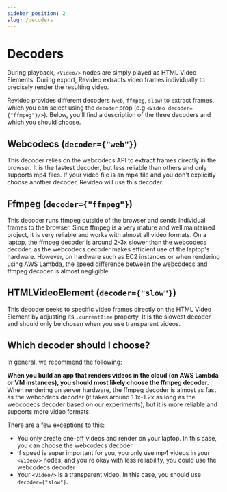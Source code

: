 ```yaml
---
sidebar_position: 2
slug: /decoders
---
```


# Decoders

During playback, `<Video/>` nodes are simply played as HTML Video Elements.
During export, Revideo extracts video frames individually to precisely render
the resulting video.

Revideo provides different decoders (`web`, `ffmpeg`, `slow`) to extract frames,
which you can select using the `decoder` prop (e.g
`<Video decoder={"ffmpeg"}/>`). Below, you'll find a description of the three
decoders and which you should choose.

## Webcodecs (`decoder={"web"}`)

This decoder relies on the webcodecs API to extract frames directly in the
browser. It is the fastest decoder, but less reliable than others and only
supports mp4 files. If your video file is an mp4 file and you don't explicitly
choose another decoder, Revideo will use this decoder.

## Ffmpeg (`decoder={"ffmpeg"}`)

This decoder runs ffmpeg outside of the browser and sends individual frames to
the browser. Since ffmpeg is a very mature and well maintained project, it is
very reliable and works with almost all video formats. On a laptop, the ffmpeg
decoder is around 2-3x slower than the webcodecs decoder, as the webcodecs
decoder makes efficient use of the laptop's hardware. However, on hardware such
as EC2 instances or when rendering using AWS Lambda, the speed difference
between the webcodecs and ffmpeg decoder is almost negligible.

## HTMLVideoElement (`decoder={"slow"}`)

This decoder seeks to specific video frames directly on the HTML Video Element
by adjusting its `.currentTime` property. It is the slowest decoder and should
only be chosen when you use transparent videos.

## Which decoder should I choose?

In general, we recommend the following:

**When you build an app that renders videos in the cloud (on AWS Lambda or VM
instances), you should most likely choose the ffmpeg decoder.** When rendering
on server hardware, the ffmpeg decoder is almost as fast as the webcodecs
decoder (it takes around 1.1x-1.2x as long as the webcodecs decoder based on our
experiments), but it is more reliable and supports more video formats.

There are a few exceptions to this:

- You only create one-off videos and render on your laptop. In this case, you
  can choose the webcodecs decoder
- If speed is super important for you, you only use mp4 videos in your
  `<Video/>` nodes, and you're okay with less reliability, you could use the
  webcodecs decoder
- Your `<Video/>` is a transparent video. In this case, you should use
  `decoder={"slow"}`.
